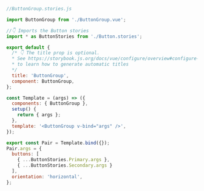 ```js
//ButtonGroup.stories.js

import ButtonGroup from './ButtonGroup.vue';

//👇 Imports the Button stories
import * as ButtonStories from './Button.stories';

export default {
  /* 👇 The title prop is optional.
  * See https://storybook.js.org/docs/vue/configure/overview#configure-story-loading
  * to learn how to generate automatic titles
  */
  title: 'ButtonGroup',
  component: ButtonGroup,
};

const Template = (args) => ({
  components: { ButtonGroup },
  setup() {
    return { args };
  },
  template: '<ButtonGroup v-bind="args" />',
});

export const Pair = Template.bind({});
Pair.args = {
  buttons: [
    { ...ButtonStories.Primary.args },
    { ...ButtonStories.Secondary.args }
  ],
  orientation: 'horizontal',
};
```